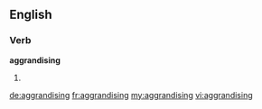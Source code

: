 ==English==

===Verb===
'''aggrandising'''

# {{present participle of|aggrandise}}

[[de:aggrandising]]
[[fr:aggrandising]]
[[my:aggrandising]]
[[vi:aggrandising]]